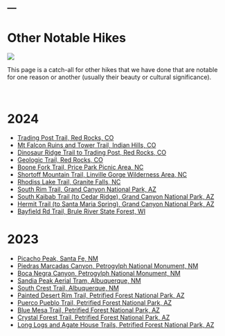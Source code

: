 ---
---

# Other Notable Hikes
![](../../zresources/img/ONhiking.webp){fig-align="center"}

This page is a catch-all for other hikes that we have done that are notable for one reason or another (usually their beauty or cultural significance).

&nbsp;

# 2024

- [Trading Post Trail, Red Rocks, CO](ON TPOST.html)
- [Mt Falcon Ruins and Tower Trail, Indian Hills, CO](ON MTFRT.html)
- [Dinosaur Ridge Trail to Trading Post, Red Rocks, CO](ON RRDINO.html)
- [Geologic Trail, Red Rocks, CO](ON RRGLGC.html)
- [Boone Fork Trail, Price Park Picnic Area, NC](ON BOONEFORK.html)
- [Shortoff Mountain Trail, Linville Gorge Wilderness Area, NC](ON SHORTOFF.html)
- [Rhodiss Lake Trail, Granite Falls, NC](ON RHODISS.html)
- [South Rim Trail, Grand Canyon National Park, AZ](ON GCSOUTHRIM.html)
- [South Kaibab Trail (to Cedar Ridge), Grand Canyon National Park, AZ](ON GCSKAIBAB.html)
- [Hermit Trail (to Santa Maria Spring), Grand Canyon National Park, AZ](ON GCSANTAMSP.html)
- [Bayfield Rd Trail, Brule River State Forest, WI](ON Bayfield Rd.html)

# 2023

- [Picacho Peak, Santa Fe, NM](ON Picacho Peak.html)
- [Piedras Marcadas Canyon, Petrogylph National Monument, NM](ON Piedras Marcadas.html)
- [Boca Negra Canyon, Petrogylph National Monument, NM](ON Boca Negra.html)
- [Sandia Peak Aerial Tram, Albuquerque, NM](ON Sandia_Peak_Tram.html)
- [South Crest Trail, Albuquerque, NM](ON South_Crest.html)
- [Painted Desert Rim Trail, Petrified Forest National Park, AZ](ON Painted Rim.html)
- [Puerco Pueblo Trail, Petrified Forest National Park, AZ](ON Puerco Pueblo.html)
- [Blue Mesa Trail, Petrified Forest National Park, AZ](ON Blue Mesa.html)
- [Crystal Forest Trail, Petrified Forest National Park, AZ](ON Crystal Forest.html)
- [Long Logs and Agate House Trails, Petrified Forest National Park, AZ](ON Long Logs.html)
